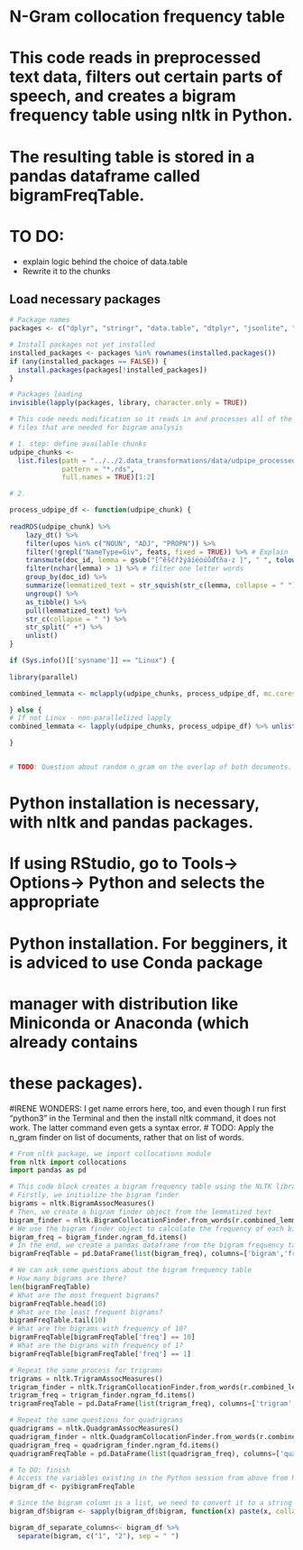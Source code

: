 # N-Gram collocation frequency table
# This code reads in preprocessed text data, filters out certain parts of speech, and creates a bigram frequency table using nltk in Python.
# The resulting table is stored in a pandas dataframe called bigramFreqTable.
# TO DO:
- explain logic behind the choice of data.table
- Rewrite it to the chunks

## Load necessary packages
```r
# Package names
packages <- c("dplyr", "stringr", "data.table", "dtplyr", "jsonlite", "tidyr", "reticulate", )

# Install packages not yet installed
installed_packages <- packages %in% rownames(installed.packages())
if (any(installed_packages == FALSE)) {
  install.packages(packages[!installed_packages])
}

# Packages loading
invisible(lapply(packages, library, character.only = TRUE))
```

```r
# This code needs modification so it reads in and processes all of the .rds
# files that are needed for bigram analysis

# 1. step: define available chunks
udpipe_chunks <-
  list.files(path = "../../2.data_transformations/data/udpipe_processed/",
             pattern = "*.rds",
             full.names = TRUE)[1:2]

# 2. 

process_udpipe_df <- function(udpipe_chunk) {
  
readRDS(udpipe_chunk) %>%
    lazy_dt() %>%
    filter(upos %in% c("NOUN", "ADJ", "PROPN")) %>%
    filter(!grepl("NameType=Giv", feats, fixed = TRUE)) %>% # Explain
    transmute(doc_id, lemma = gsub("[^ěščřžýáíéóúůďťňa-z ]", " ", tolower(str_replace_na(lemma, replacement = "")))) %>% # Explain
    filter(nchar(lemma) > 1) %>% # filter one letter words 
    group_by(doc_id) %>%
    summarize(lemmatized_text = str_squish(str_c(lemma, collapse = " "))) %>%
    ungroup() %>% 
    as_tibble() %>% 
    pull(lemmatized_text) %>% 
    str_c(collapse = " ") %>% 
    str_split(" +") %>% 
    unlist()
}

if (Sys.info()[['sysname']] == "Linux") {
  
library(parallel)

combined_lemmata <- mclapply(udpipe_chunks, process_udpipe_df, mc.cores = detectCores() - 1) %>% unlist()

} else {
# If not Linux - non-parallelized lapply
combined_lemmata <- lapply(udpipe_chunks, process_udpipe_df) %>% unlist()

}


# TODO: Question about random n_gram on the overlap of both documents. Use list?


```

# Python installation is necessary, with nltk and pandas packages. 
# If using RStudio, go to Tools-> Options-> Python and selects the appropriate
# Python installation. For begginers, it is adviced to use Conda package
# manager with distribution like Miniconda or Anaconda (which already contains
# these packages).
#IRENE WONDERS: I get name errors here, too, and even though I run first "python3" in the Terminal and then the install nltk command, it does not work. The latter command even gets a syntax error.
# TODO: Apply the n_gram finder on list of documents, rather that on list of words.
```python
# From nltk package, we import collocations module
from nltk import collocations
import pandas as pd

# This code block creates a bigram frequency table using the NLTK library in Python. 
# Firstly, we initialize the bigram finder
bigrams = nltk.BigramAssocMeasures()
# Then, we create a bigram finder object from the lemmatized text
bigram_finder = nltk.BigramCollocationFinder.from_words(r.combined_lemmata)
# We use the bigram finder object to calculate the frequency of each bigram
bigram_freq = bigram_finder.ngram_fd.items()
# In the end, we create a pandas dataframe from the bigram frequency table
bigramFreqTable = pd.DataFrame(list(bigram_freq), columns=['bigram','freq']).sort_values(by='freq', ascending=False).reset_index(drop=True)

# We can ask some questions about the bigram frequency table
# How many bigrams are there?
len(bigramFreqTable)
# What are the most frequent bigrams?
bigramFreqTable.head(10)
# What are the least frequent bigrams?
bigramFreqTable.tail(10)
# What are the bigrams with frequency of 10?
bigramFreqTable[bigramFreqTable['freq'] == 10]
# What are the bigrams with frequency of 1?
bigramFreqTable[bigramFreqTable['freq'] == 1]

# Repeat the same process for trigrams
trigrams = nltk.TrigramAssocMeasures()
trigram_finder = nltk.TrigramCollocationFinder.from_words(r.combined_lemmata)
trigram_freq = trigram_finder.ngram_fd.items()
trigramFreqTable = pd.DataFrame(list(trigram_freq), columns=['trigram','freq']).sort_values(by='freq', ascending=False).reset_index(drop=True)

# Repeat the same questions for quadrigrams
quadrigrams = nltk.QuadgramAssocMeasures()
quadrigram_finder = nltk.QuadgramCollocationFinder.from_words(r.combined_lemmata)
quadrigram_freq = quadrigram_finder.ngram_fd.items()
quadrigramFreqTable = pd.DataFrame(list(quadrigram_freq), columns=['quadrigram','freq']).sort_values(by='freq', ascending=False).reset_index(drop=True)

```

```r
# To DO: finish
# Access the variables existing in the Python session from above from R (reticulate must be installed and loaded)
bigram_df <- py$bigramFreqTable

# Since the bigram column is a list, we need to convert it to a string
bigram_df$bigram <- sapply(bigram_df$bigram, function(x) paste(x, collapse = " "))

bigram_df_separate_columns<- bigram_df %>% 
  separate(bigram, c("1", "2"), sep = " ")
```


